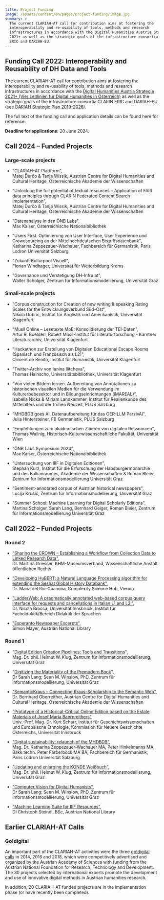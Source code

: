 ```yaml
---
title: Project Funding
image: /assets/content/en/pages/project-funding/image.jpg
summary: >
  The current CLARIAH-AT call for contribution aims at fostering the
  interoperability and re-usability of tools, methods and research
  infrastructures in accordance with the Digital Humanities Austria Strategie
  2021+ as well as the strategic goals of the infrastructure consortia CLARIN
  ERIC and DARIAH-EU.
---
```

## Funding Call 2022: Interoperability and Reusability of DH Data and Tools

The current CLARIAH-AT call for contribution aims at fostering the interoperability and re-usability of tools, methods and research infrastructures in accordance with the [Digital Humanities Austria Strategie 2021+ (Vier Leitlinien für Digital Humanities in Österreich)](https://gams.uni-graz.at/o:clariah.dha-strategie-2021) as well as the strategic goals of the infrastructure consortia CLARIN ERIC and DARIAH-EU (see [DARIAH Strategic Plan 2019-2026](https://www.dariah.eu/wp-content/uploads/2019/08/Strategic-Plan_2019-2026.pdf)).

The full text of the funding call and application details can be found here for reference:

<DownloadButton label="Download Call for Projects 2022" href="/assets/content/en/pages/project-funding/clariah-at_2022_callforprojects.docx" />

**Deadline for applications:** 20 June 2024.

## Call 2024 – Funded Projects

### Large-scale projects

* "CLARIAH-AT Plattform",\
  Matej Ďurčo & Tanja Wissik, Austrian Centre for Digital Humanities and Cultural Heritage, Österreichische Akademie der Wissenschaften

* "Unlocking the full potential of textual resources – Application of FAIR data principles through CLARIN Federated Content Search Implementation",\
  Matej Ďurčo & Tanja Wissik, Austrian Centre for Digital Humanities and Cultural Heritage, Österreichische Akademie der Wissenschaften

* "Datenanalyse in den ÖNB Labs",\
  Max Kaiser, Österreichische Nationalbibliothek

* "Users First. Optimierung von User Interface, User Experience und Crowdsourcing an der Mittelhochdeutschen Begriffsdatenbank",\
  Katharina Zeppezauer-Wachauer, Fachbereich für Germanistik, Paris Lodron Universität Salzburg

* "Zukunft Kulturpool Visuell", \
  Florian Windhager, Universität für Weiterbildung Krems

* "Governance und Verstetigung DH-Infra.at",\
  Walter Scholger, Zentrum für Informationsmodellierung, Universität Graz

### Small-scale projects

* "Corpus construction for Creation of new writing & speaking Rating Scales for the Entwicklungsverbund Süd-Ost",\
  Nikola Dobric, Institut für Anglistik und Amerikanistik, Universität Klagenfurt

* "Musil Online – Lesetexte MoE: Konsolidierung der TEI-Daten",\
  Artur R. Boelderl, Robert Musil-Institut für Literaturforschung - Kärntner Literaturarchiv, Universität Klagenfurt

* "Hackathon zur Erstellung von Digitalen Educational Escape Rooms (Spanisch und Französisch als L2)",\
  Climent de Benito, Institut für Romanistik, Universität Klagenfurt

* "Twitter-Archiv von Ianina Ilitcheva",\
  Thomas Hainscho, Universitätsbibliothek, Universität Klagenfurt

* "Von vielen Bildern lernen. Aufbereitung von Annotationen zu historischen visuellen Medien für die Verwendung im Kulturerbebesektor und in Bildungseinrichtungen (iMAREAL)", \
  Isabella Nicka & Miriam Landkammer, Institut für Realienkunde des Mittelalters und der frühen Neuzeit, PLUS Salzburg

* "MHDBDB goes AI. Datenaufbereitung für das OER-LLM ParzivAI", \
  Julia Hintersteiner, FB Germanistik, PLUS Salzburg

* "Empfehlungen zum akademischen Zitieren von digitalen Ressourcen", \
  Thomas Wallnig, Historisch-Kulturwissenschaftliche Fakultät, Universität Wien

* "ÖNB Labs Symposium 2024", \
  Max Kaiser, Österreichische Nationalbibliothek

* "Untersuchung von IIIF in Digitalen Editionen",\
  Stephan Kurz, Institut für die Erforschung der Habsburgermonarchie und des Balkanraumes, Akademie der Wissenschaften & Roman Bleier, Zentrum für Informationsmodellierung Universität Graz

* "Sentiment-annotated corpus of Austrian historical newspapers", \
  Lucija Krušić, Zentrum für Informationsmodellierung, Universität Graz

* "Summer School: Machine Learning for Digital Scholarly Editions",\
  Martina Scholger, Sarah Lang, Bernhard Geiger, Roman Bleier, Zentrum für Informationsmodellierung Universität Graz

## Call 2022 – Funded Projects

### Round 2

* ["Sharing the CROWN – Establishing a Workflow from Collection Data to Linked Research Data"](/projects/sharing-crown-establishing-workflow-collection-data-linked-research-data/),\
  Dr. Martina Griesser, KHM-Museumsverband, Wissenschaftliche Anstalt öffentlichen Rechts

* ["Developing HuBERT: a Natural Language Processing algorithm for extending the Seshat Global History Databank"](/projects/developing-hubert-nlp-algorithm-extending-seshat-global-history-databank/),\
  Dr. Maria del Rio-Chanona, Complexity Science Hub, Vienna

* ["LadderWeb: A pragmatically annotated web-based corpus query interface for requests and cancellations in Italian L1 and L2."](/projects/ladderweb-pragmatically-annotated-web-based-corpus-query-interface-requests-and-cancellations/),\
  Dr. Nicola Brocca, Universität Innsbruck, Institut für Fachdidaktik/Bereich Didaktik der Sprachen

* ["Esperanto Newspaper Excerpts"](/projects/esperanto-newspaper-excerpts/),\
  Simon Mayer, Austrian National Library

### Round 1

* "[Digital Edition Creation Pipelines: Tools and Transitions](/projects/digital-edition-creation-pipelines-tools-and-transitions/)",\
  Mag. Dr. phil. Helmut W. Klug, Zentrum für Informationsmodellierung, Universität Graz

* "[Digitizing the Materiality of the Premodern Book](/projects/digitizing-materiality-premodern-book/)",\
  Dr Sarah Lang; Sean M. Winslow, PhD, Zentrum für Informationsmodellierung, Universität Graz

* ["SemanticKraus – Connecting Kraus-Scholarship to the Semantic Web"](/projects/semantickraus-connecting-kraus-scholarship-semantic-web/),\
  Dr. Bernhard Oberreither, Austrian Centre for Digital Humanities and Cultural Heritage, Österreichische Akademie der Wissenschaften

* ["Prototype of a Historical-Critical Online Edition based on the Estate Materials of Josef Maria Baernreithers"](/projects/prototype-historical-critical-online-edition-based-estate-materials-josef-maria-baernreither/),\
  Univ.-Prof. Mag. Dr. Kurt Scharr, Institut für Geschichtswissenschaften und Europäische Ethnologie, Kommission für Neuere Geschichte Österreichs, Universität Innsbruck

* ["Digital sustainability: relaunch of the MHDBDB"](/projects/digital-sustainability-relaunch-mhdbdb/),\
  Mag. Dr. Katharina Zeppezauer-Wachauer MA, Peter Hinkelmanns MA, Bakk.techn. Peter Färberböck MA BA, Fachbereich für Germanistik, Paris Lodron Universität Salzburg

* ["Updating and enlarging the KONDE Weißbuch"](/projects/digital-edition-white-paper-update/),\
  Mag. Dr. phil. Helmut W. Klug, Zentrum für Informationsmodellierung, Universität Graz

* ["Computer Vision for Digital Humanists"](/projects/computer-vision-digital-humanists/),\
  Dr Sarah Lang; Sean M. Winslow, PhD, Zentrum für Informationsmodellierung, Universität Graz

* ["Machine Learning Suite for IIIF Resources"](/projects/machine-learning-suite-iiif-resources/),\
  DI Christoph Steindl, BSc, Austrian National Library

## Earlier CLARIAH-AT Calls

### Go!digital

An important part of the CLARIAH-AT activities were the three [go!digital calls](https://www.oeaw.ac.at/foerderungen/godigital) in 2014, 2016 and 2018, which were competitively advertised and organized by the Austrian Academy of Sciences with funding from the Austrian National Foundation for Research, Technology and Development. The 30 projects selected by international experts promote the development and use of innovative digital methods in Austrian humanities research.

In addition, 20 CLARIAH-AT funded projects are in the implementation phase (or have recently been completed).
